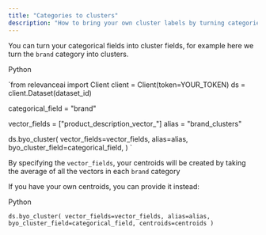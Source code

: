 ```yaml
---
title: "Categories to clusters"
description: "How to bring your own cluster labels by turning categories into clusters."
---
```


You can turn your categorical fields into cluster fields, for example here we turn the `brand` category into clusters. 

Python

`from relevanceai import Client 
client = Client(token=YOUR_TOKEN)
ds = client.Dataset(dataset_id)

categorical_field = "brand"

vector_fields = ["product_description_vector_"]
alias = "brand_clusters"

ds.byo_cluster(
    vector_fields=vector_fields,
    alias=alias,
    byo_cluster_field=categorical_field,
)
`

By specifying the `vector_fields`, your centroids will be created by taking the average of all the vectors in each `brand` category 

If you have your own centroids, you can provide it instead:

Python

`ds.byo_cluster(
    vector_fields=vector_fields,
    alias=alias,
    byo_cluster_field=categorical_field,
    centroids=centroids
)
`